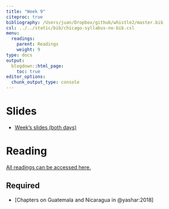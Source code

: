 ```yaml
---
title: "Week 9"
citeproc: true
bibliography: /Users/juan/Dropbox/github/whistle2/master.bib
csl: ../../static/bib/chicago-syllabus-no-bib.csl
menu: 
  readings:
    parent: Readings
    weight: 9
type: docs
output:
  blogdown::html_page:
    toc: true
editor_options: 
  chunk_output_type: console
---
```



# Slides


- [Week's slides (both days)](../../files/slides/08-crime-I.pdf)


# Reading

[All readings can be accessed here.](https://www.dropbox.com/sh/pide0ytvjrnbp0q/AADaIbprAmBQERw4UwWleAVba?dl=0)


## Required


- [Chapters on Guatemala and Nicaragua in @yashar:2018]